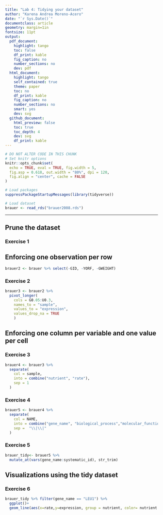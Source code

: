 ```yaml
---
title: "Lab 4: Tidying your dataset"
author: "Karena Andrea Moreno-Acero"
date: "`r Sys.Date()`"
documentclass: article
geometry: margin=1in
fontsize: 11pt
output:
  pdf_document:
    highlight: tango
    toc: false
    df_print: kable
    fig_caption: no
    number_sections: no
    dev: pdf
  html_document:
    highlight: tango
    self_contained: true
    theme: paper
    toc: no
    df_print: kable
    fig_caption: no
    number_sections: no
    smart: yes
    dev: svg
  github_document:
    html_preview: false
    toc: true
    toc_depth: 4
    dev: svg
    df_print: kable
---
```


```r
# DO NOT ALTER CODE IN THIS CHUNK
# Set knitr options
knitr::opts_chunk$set(
  echo = TRUE, eval = TRUE, fig.width = 5,
  fig.asp = 0.618, out.width = "80%", dpi = 120,
  fig.align = "center", cache = FALSE
)

# Load packages
suppressPackageStartupMessages(library(tidyverse))

# Load dataset
brauer <- read_rds("brauer2008.rds")
```

------------------------------------------------------------------------

## Prune the dataset


### Exercise 1

## Enforcing one observation per row
```r
brauer2 <- brauer %>% select(-GID, -YORF, -GWEIGHT)
```

### Exercise 2
```r
brauer3 <- brauer2 %>% 
  pivot_longer(
    cols = G0.05:U0.3, 
    names_to = "sample", 
    values_to = "expression", 
    values_drop_na = TRUE
    )
```


## Enforcing one column per variable and one value per cell

### Exercise 3

```r
brauer4 <- brauer3 %>%
  separate(
    col = sample,
    into = combine("nutrient", "rate"),
    sep = 1
  )
```

### Exercise 4
```r
brauer5 <- brauer4 %>%
  separate(
    col = NAME,
    into = combine("gene_name", "biological_process","molecular_function", "systematic_id", "number"),
    sep =  "\\|\\|"
  )
```

### Exercise 5
```r
brauer_tidy<- brauer5 %>%
  mutate_at(vars(gene_name:systematic_id), str_trim)
```



## Visualizations using the tidy dataset

### Exercise 6
```r
brauer_tidy %>% filter(gene_name == "LEU1") %>%
  ggplot()+
  geom_line(aes(x=rate,y=expression, group = nutrient, color= nutrient ))
```

